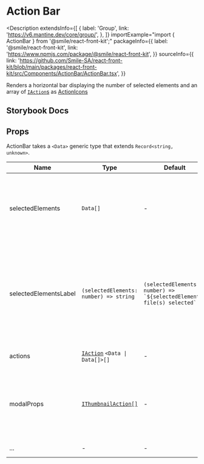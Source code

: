 # Action Bar

<Description
  extendsInfo={[
    {
      label: 'Group',
      link: 'https://v6.mantine.dev/core/group/',
    },
  ]}
  importExample="import { ActionBar } from '@smile/react-front-kit';"
  packageInfo={{
    label: '@smile/react-front-kit',
    link: 'https://www.npmjs.com/package/@smile/react-front-kit',
  }}
  sourceInfo={{
    link: 'https://github.com/Smile-SA/react-front-kit/blob/main/packages/react-front-kit/src/Components/ActionBar/ActionBar.tsx',
  }}
>
  Renders a horizontal bar displaying the number of selected elements and an
  array of [`IAction`s](../shared-types/actions#iactiont) as
  [ActionIcons](https://v6.mantine.dev/core/action-icon/)
</Description>

## Storybook Docs

<StorybookEmbed storyId="3-custom-components-actionbar--docs" height="820" />

## Props

ActionBar takes a `<Data>` generic type that extends `Record<string, unknown>`.

| Name                              | Type                                                           | Default                                                                   | Description                                                                                                                                                                         |
| --------------------------------- | -------------------------------------------------------------- | ------------------------------------------------------------------------- | ----------------------------------------------------------------------------------------------------------------------------------------------------------------------------------- |
| selectedElements <Required/>      | `Data[]`                                                       | -                                                                         | Array of currently selected elements, necessary for the `actions` to be able to pass those elements along                                                                           |
| selectedElementsLabel <Required/> | `(selectedElements: number) => string`                         | ``(selectedElements: number) => `${selectedElements} file(s) selected` `` | Function used to generate the string that displays how many elements are currently selected, it gives the current number of elements in the `selectedElements` array as a parameter |
| actions                           | [`IAction`](./thumbnail#ithumbnailaction) `<Data \| Data[]>[]` | -                                                                         | Array of [`IAction`](../shared-types/actions#iactiont) for mass action shown in the bar                                                                                             |
| modalProps                        | [`IThumbnailAction[]`](./thumbnail#ithumbnailaction)           | -                                                                         | Extra props passed to the internal [Mantine Modal](https://v6.mantine.dev/core/modal/) component, used for actions with confirmation enabled                                        |
| ...                               | -                                                              | -                                                                         | extends [Group props](https://v6.mantine.dev/core/group/?t=props)                                                                                                                   |
